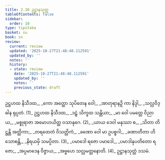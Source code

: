 ```yaml
---
title: 2.10 ဥဋ္ဌာနသုတ္တ
tableOfContents: false
sidebar:
  order: 10
type: tipitaka
basket: su
book: sn
review:
  current: review
  updated: '2025-10-27T21:48:48.112591'
  updated_by: ''
  notes: ''
  history:
  - state: review
    date: '2025-10-27T21:48:48.112591'
    updated_by: ''
    notes: ''
    previous_state: draft
---
```



<ReviewStatus review={frontmatter.review} showDetails={true} />

<HypothesisAnnotation frontmatter={frontmatter} />

<DynamicBreadcrumb />

<Division number="334" book="sn" e="ch" v="18" p="328">

<Paragraph number="386" type="verses" book="sn">
ဥဋ္ဌဟထ နိသီဒထ,_  
_ကော အတ္ထော သုပိတေန ဝေါ;_  
_အာတုရာနဉှိ ကာ နိဒ္ဒါ,_  
_သလ္လဝိဒ္ဓါန ရုပ္ပတံ. (1)_  

</Paragraph>

</Division>
<Division number="335" book="sn" e="ch" v="18" p="328">

<Paragraph number="387" type="verses" book="sn">
ဥဋ္ဌဟထ နိသီဒထ,_  
_ဒဠှံ သိက္ခထ သန္တိယာ;_  
_မာ ဝေါ ပမတ္တေ ဝိညာယ,_  
_မစ္စုရာဇာ အမောဟယိတ္ထ ဝသာနုဂေ. (2)_  

</Paragraph>

</Division>
<Division number="336" book="sn" e="ch" v="18" p="328">

<Paragraph number="388" type="verses" book="sn">
_ယာယ ဒေဝါ မနုဿာ စ,_  
_သိတာ တိဋ္ဌန္တိ အတ္ထိကာ;_  
_တရထေတံ ဝိသတ္တိကံ,_  
_ခဏော ဝေါ မာ ဥပစ္စဂါ;_  
_ခဏာတီတာ ဟိ သောစန္တိ,_  
_နိရယမှိ သမပ္ပိတာ. (3)_  

</Paragraph>

</Division>
<Division number="337" book="sn" e="ch" v="18" p="328">

<Paragraph number="389" type="verses" book="sn">
_ပမာဒေါ ရဇော ပမာဒေါ,_  
_ပမာဒါနုပတိတော ရဇော;_  
_အပ္ပမာဒေန ဝိဇ္ဇာယ,_  
_အဗ္ဗဟေ သလ္လမတ္တနောတိ. (4)_  


</Paragraph>
</Division>

<Paragraph number="390" type="center" book="sn">
ဥဋ္ဌာနသုတ္တံ ဒသမံ.
</Paragraph>